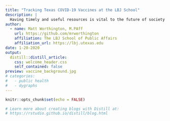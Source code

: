 ```yaml
---
title: "Tracking Texas COVID-19 Vaccines at the LBJ School"
description: |
  Having timely and useful resources is vital to the future of society
author:
  - name: Matt Worthington, M.PAff
    url: https://github.com/mrworthington
    affiliation: The LBJ School of Public Affairs
    affiliation_url: https://lbj.utexas.edu
date: 1-20-2020
output:
  distill::distill_article:
    css: welcome_header.css
    self_contained: false
preview: vaccine_background.jpg
# categories:
#   - public health
#   - dygraphs
---
```


```r
knitr::opts_chunk$set(echo = FALSE)

# Learn more about creating blogs with Distill at:
# https://rstudio.github.io/distill/blog.html

```



